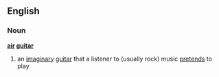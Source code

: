 {{wikipedia}}
==English==
===Noun===
'''[[air]] [[guitar]]'''
#an [[imaginary]] [[guitar]] that a listener to (usually rock) music [[pretend]]s to play